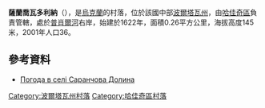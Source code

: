 {{coord|50|16|15|N|33|54|1|E|scale:100000_region:UA|display=title}}

'''薩蘭喬瓦多利納'''（{{lang-uk|Саранчова Долина}}），是[[烏克蘭|烏克蘭]]的村落，位於該國中部[[波爾塔瓦州|波爾塔瓦州]]，由[[哈佳奇區|哈佳奇區]]負責管轄，處於[[普肖爾河|普肖爾河]]右岸，始建於1622年，面積0.26平方公里，海拔高度145米，2001年人口36。

==參考資料==
* [http://weather.in.ua/ua/poltavskaja/23297 Погода в селі Саранчова Долина] {{Wayback|url=http://weather.in.ua/ua/poltavskaja/23297 |date=20160305203017 }}

{{DEFAULTSORT:Саранчова Долина}}
[[Category:波爾塔瓦州村落|Category:波爾塔瓦州村落]]
[[Category:哈佳奇區村落|Category:哈佳奇區村落]]


{{Poltava-geo-stub}}